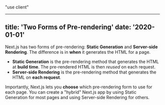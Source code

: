 "use client"

---
title: 'Two Forms of Pre-rendering'
date: '2020-01-01'
---
 
Next.js has two forms of pre-rendering: **Static Generation** and **Server-side Rendering**. The difference is in **when** it generates the HTML for a page.
 
- **Static Generation** is the pre-rendering method that generates the HTML at **build time**. The pre-rendered HTML is then _reused_ on each request.
- **Server-side Rendering** is the pre-rendering method that generates the HTML on **each request**.
 
Importantly, Next.js lets you **choose** which pre-rendering form to use for each page. You can create a "hybrid" Next.js app by using Static Generation for most pages and using Server-side Rendering for others.